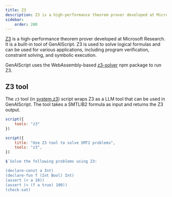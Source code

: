 ```yaml
---
title: Z3
description: Z3 is a high-performance theorem prover developed at Microsoft Research. It is a built-in tool of GenAIScript.
sidebar:
    order: 200
---
```


[Z3](https://microsoft.github.io/z3guide/) is a high-performance theorem prover developed at Microsoft Research. It is a built-in tool of GenAIScript. Z3 is used to solve logical formulas
and can be used for various applications, including program verification, constraint solving, and symbolic execution.

GenAIScript uses the WebAssembly-based [z3-solver](https://www.npmjs.com/package/z3-solver) npm package to run Z3.

## Z3 tool

The `z3` tool (in [system.z3](/genaiscript/scripts/systems#systemz3)) script wraps Z3 as a LLM tool that can be used in GenAIScript.
The tool takes a SMTLIB2 formula as input and returns the Z3 output.

```js
script({
    tools: "z3"
})

script({
    title: "Use Z3 tool to solve SMT2 problems",
    tools: "z3",
})

$`Solve the following problems using Z3:

(declare-const a Int)
(declare-fun f (Int Bool) Int)
(assert (< a 10))
(assert (< (f a true) 100))
(check-sat)
```
